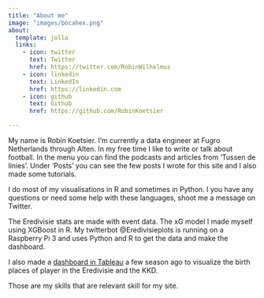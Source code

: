 ```yaml
---
title: "About me"
image: "images/bocahex.png"
about:
  template: jolla
  links:
    - icon: twitter
      text: Twitter
      href: https://twitter.com/RobinWilhelmus
    - icon: linkedin
      text: LinkedIn
      href: https://linkedin.com
    - icon: github
      text: Github
      href: https://github.com/RobinKoetsier

---
```


My name is Robin Koetsier. I'm currently a data engineer at Fugro Netherlands through Alten. In my free time I like to write or talk about football. In the menu you can find the podcasts and articles from 'Tussen de linies'. Under 'Posts' you can see the few posts I wrote for this site and I also made some tutorials.

I do most of my visualisations in R and sometimes in Python. I you have any questions or need some help with these languages, shoot me a message on Twitter. 

The Eredivisie stats are made with event data. The xG model I made myself using XGBoost in R. My twitterbot @Eredivisieplots is running on a Raspberry Pi 3 and uses Python and R to get the data and make the dashboard. 

I also made a [dashboard in Tableau]("https://public.tableau.com/app/profile/robin.koetsier/viz/SpelersAlles/Dashboard1?publish=yes") a few season ago to visualize the birth places of player in the Eredivisie and the KKD.

Those are my skills that are relevant skill for my site. 

